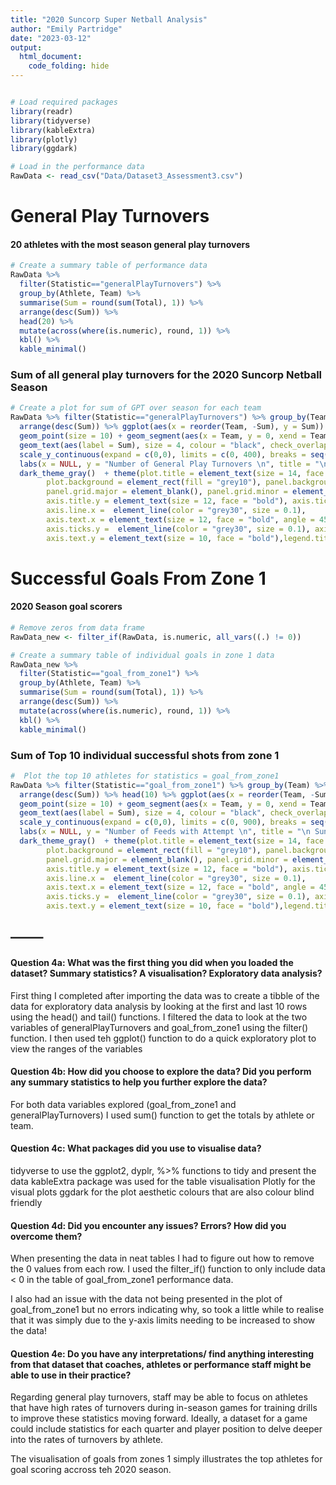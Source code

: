 ```yaml
---
title: "2020 Suncorp Super Netball Analysis"
author: "Emily Partridge"
date: "2023-03-12"
output: 
  html_document:
    code_folding: hide
---
```


```r
```

```r
# Load required packages
library(readr)
library(tidyverse)
library(kableExtra)
library(plotly)
library(ggdark)

# Load in the performance data
RawData <- read_csv("Data/Dataset3_Assessment3.csv")
```

# General Play Turnovers

#### 20 athletes with the most season general play turnovers
```r
# Create a summary table of performance data
RawData %>% 
  filter(Statistic=="generalPlayTurnovers") %>% 
  group_by(Athlete, Team) %>% 
  summarise(Sum = round(sum(Total), 1)) %>% 
  arrange(desc(Sum)) %>%
  head(20) %>%
  mutate(across(where(is.numeric), round, 1)) %>%
  kbl() %>%
  kable_minimal()
```

### Sum of all general play turnovers for the 2020 Suncorp Netball Season
```r
# Create a plot for sum of GPT over season for each team
RawData %>% filter(Statistic=="generalPlayTurnovers") %>% group_by(Team) %>% summarise(Sum = round(sum(Total), 1)) %>% 
  arrange(desc(Sum)) %>% ggplot(aes(x = reorder(Team, -Sum), y = Sum)) +
  geom_point(size = 10) + geom_segment(aes(x = Team, y = 0, xend = Team, yend = Sum), linetype = "dashed") +
  geom_text(aes(label = Sum), size = 4, colour = "black", check_overlap = TRUE) +
  scale_y_continuous(expand = c(0,0), limits = c(0, 400), breaks = seq(0,500, by = 50)) +
  labs(x = NULL, y = "Number of General Play Turnovers \n", title = "\n Suncorp Super Netball 2020 \n General Play Turnovers \n") +
  dark_theme_gray()  + theme(plot.title = element_text(size = 14, face = "bold", hjust = 0.5),
        plot.background = element_rect(fill = "grey10"), panel.background = element_blank(),
        panel.grid.major = element_blank(), panel.grid.minor = element_blank(), legend.background = element_blank(),
        axis.title.y = element_text(size = 12, face = "bold"), axis.ticks.x =  element_line(color = "grey30", size = 0.1),
        axis.line.x =  element_line(color = "grey30", size = 0.1), 
        axis.text.x = element_text(size = 12, face = "bold", angle = 45, vjust = 1, hjust = 1),
        axis.ticks.y =  element_line(color = "grey30", size = 0.1), axis.line.y =  element_line(color = "grey30", size = 0.1),
        axis.text.y = element_text(size = 10, face = "bold"),legend.title = element_blank(), legend.position = "none")
```

# Successful Goals From Zone 1

#### 2020 Season goal scorers
```r
# Remove zeros from data frame
RawData_new <- filter_if(RawData, is.numeric, all_vars((.) != 0))

# Create a summary table of individual goals in zone 1 data
RawData_new %>% 
  filter(Statistic=="goal_from_zone1") %>% 
  group_by(Athlete, Team) %>% 
  summarise(Sum = round(sum(Total), 1)) %>%
  arrange(desc(Sum)) %>%
  mutate(across(where(is.numeric), round, 1)) %>%
  kbl() %>%
  kable_minimal()
```

### Sum of Top 10 individual successful shots from zone 1
```r
#  Plot the top 10 athletes for statistics = goal_from_zone1
RawData %>% filter(Statistic=="goal_from_zone1") %>% group_by(Team) %>% summarise(Sum = round(sum(Total), 1)) %>%  
  arrange(desc(Sum)) %>% head(10) %>% ggplot(aes(x = reorder(Team, -Sum), y = Sum)) +
  geom_point(size = 10) + geom_segment(aes(x = Team, y = 0, xend = Team, yend = Sum), linetype = "dashed") +
  geom_text(aes(label = Sum), size = 4, colour = "black", check_overlap = TRUE) +
  scale_y_continuous(expand = c(0,0), limits = c(0, 900), breaks = seq(0,900, by = 100)) +
  labs(x = NULL, y = "Number of Feeds with Attempt \n", title = "\n Suncorp Super Netball 2020 \n Goals from Zone 1 (Individual Players) \n") +
  dark_theme_gray()  + theme(plot.title = element_text(size = 14, face = "bold", hjust = 0.5),
        plot.background = element_rect(fill = "grey10"), panel.background = element_blank(),
        panel.grid.major = element_blank(), panel.grid.minor = element_blank(), legend.background = element_blank(),
        axis.title.y = element_text(size = 12, face = "bold"), axis.ticks.x =  element_line(color = "grey30", size = 0.1),
        axis.line.x =  element_line(color = "grey30", size = 0.1), 
        axis.text.x = element_text(size = 12, face = "bold", angle = 45, vjust = 1, hjust = 1),
        axis.ticks.y =  element_line(color = "grey30", size = 0.1), axis.line.y =  element_line(color = "grey30", size = 0.1),
        axis.text.y = element_text(size = 10, face = "bold"),legend.title = element_blank(), legend.position = "none")
``` 
--------
--------


#### Question 4a: What was the first thing you did when you loaded the dataset? Summary statistics? A visualisation? Exploratory data analysis?
First thing I completed after importing the data was to create a tibble of the data for exploratory data analysis by looking at the first and last 10 rows using the head() and tail() functions. I filtered the data to look at the two variables of generalPlayTurnovers and goal_from_zone1 using the filter() function. I then used teh ggplot() function to do a quick exploratory plot to view the ranges of the variables 

#### Question 4b: How did you choose to explore the data? Did you perform any summary statistics to help you further explore the data?
For both data variables explored (goal_from_zone1 and generalPlayTurnovers) I used sum() function to get the totals by athlete or team.

#### Question 4c: What packages did you use to visualise data?
tidyverse to use the ggplot2, dyplr, %>% functions to tidy and present the data
kableExtra package was used for the table visualisation
Plotly for the visual plots
ggdark for the plot aesthetic colours that are also colour blind friendly

#### Question 4d: Did you encounter any issues? Errors? How did you overcome them?
When presenting the data in neat tables I had to figure out how to remove the 0 values from each row. I used the filter_if() function to only include data < 0 in the table of goal_from_zone1 performance data.

I also had an issue with the data not being presented in the plot of goal_from_zone1 but no errors indicating why, so took a little while to realise that it was simply due to the y-axis limits needing to be increased to show the data!

#### Question 4e: Do you have any interpretations/ find anything interesting from that dataset that coaches, athletes or performance staff might be able to use in their practice?
Regarding general play turnovers, staff may be able to focus on athletes that have high rates of turnovers during in-season games for training drills to improve these statistics moving forward. Ideally, a dataset for a game could include statistics for each quarter and player position to delve deeper into the rates of turnovers by athlete.

The visualisation of goals from zones 1 simply illustrates the top athletes for goal scoring accross teh 2020 season.
